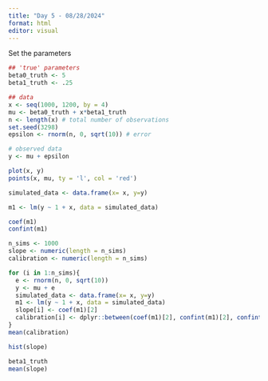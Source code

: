 ```yaml
---
title: "Day 5 - 08/28/2024"
format: html
editor: visual
---
```


Set the parameters

```r
## 'true' parameters
beta0_truth <- 5
beta1_truth <- .25

## data
x <- seq(1000, 1200, by = 4)
mu <- beta0_truth + x*beta1_truth 
n <- length(x) # total number of observations
set.seed(3298)
epsilon <- rnorm(n, 0, sqrt(10)) # error

# observed data
y <- mu + epsilon
```

```r
plot(x, y)
points(x, mu, ty = 'l', col = 'red')
```

```r
simulated_data <- data.frame(x= x, y=y)
```

```r
m1 <- lm(y ~ 1 + x, data = simulated_data)
```

```r
coef(m1)
confint(m1)
```

```r
n_sims <- 1000
slope <- numeric(length = n_sims)
calibration <- numeric(length = n_sims)

for (i in 1:n_sims){
  e <- rnorm(n, 0, sqrt(10))
  y <- mu + e
  simulated_data <- data.frame(x= x, y=y)
  m1 <- lm(y ~ 1 + x, data = simulated_data)
  slope[i] <- coef(m1)[2]
  calibration[i] <- dplyr::between(coef(m1)[2], confint(m1)[2], confint(m1)[4])
}
mean(calibration)
```

```r
hist(slope)
```

```r
beta1_truth
mean(slope)
```

